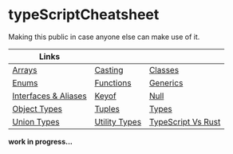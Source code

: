 # typeScriptCheatsheet

Making this public in case anyone else can make use of it.

| Links                                         |                                 |                                               |
| --------------------------------------------- | ------------------------------- | --------------------------------------------- |
| [Arrays](/arrays)                             | [Casting](/casting)             | [Classes](/classes)                           |
| [Enums](/enums)                               | [Functions](/functions)         | [Generics](/generics)                         |
| [Interfaces & Aliases](/interfaces_&_aliases) | [Keyof](/keyof)                 | [Null](/null)                                 |
| [Object Types](/object_types)                 | [Tuples](/tuples)               | [Types](/types)                               |
| [Union Types](/union_types)                   | [Utility Types](/utility_types) | [TypeScript Vs Rust](/TypeScript_VS_Rust/add) |

**work in progress...**
